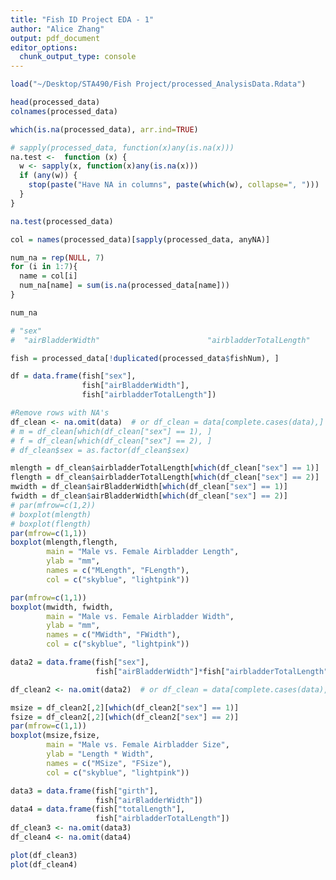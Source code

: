 ```yaml
---
title: "Fish ID Project EDA - 1"
author: "Alice Zhang"
output: pdf_document
editor_options: 
  chunk_output_type: console
---
```


```r
load("~/Desktop/STA490/Fish Project/processed_AnalysisData.Rdata")
```

```r
head(processed_data)
colnames(processed_data)
```

```r
which(is.na(processed_data), arr.ind=TRUE)
```

```r
# sapply(processed_data, function(x)any(is.na(x)))
na.test <-  function (x) {
  w <- sapply(x, function(x)any(is.na(x)))
  if (any(w)) {
    stop(paste("Have NA in columns", paste(which(w), collapse=", ")))
  }
}

na.test(processed_data)
```

```r
col = names(processed_data)[sapply(processed_data, anyNA)]

num_na = rep(NULL, 7)
for (i in 1:7){
  name = col[i]
  num_na[name] = sum(is.na(processed_data[name]))
}

num_na
```


```r
# "sex"                          
#  "airBladderWidth"                        "airbladderTotalLength"
```



```r
fish = processed_data[!duplicated(processed_data$fishNum), ]

df = data.frame(fish["sex"], 
                fish["airBladderWidth"], 
                fish["airbladderTotalLength"])

#Remove rows with NA's
df_clean <- na.omit(data)  # or df_clean = data[complete.cases(data),]
# m = df_clean[which(df_clean["sex"] == 1), ]
# f = df_clean[which(df_clean["sex"] == 2), ]
# df_clean$sex = as.factor(df_clean$sex)
```

```r
mlength = df_clean$airbladderTotalLength[which(df_clean["sex"] == 1)]
flength = df_clean$airbladderTotalLength[which(df_clean["sex"] == 2)]
mwidth = df_clean$airBladderWidth[which(df_clean["sex"] == 1)]
fwidth = df_clean$airBladderWidth[which(df_clean["sex"] == 2)]
# par(mfrow=c(1,2))
# boxplot(mlength)
# boxplot(flength)
par(mfrow=c(1,1))
boxplot(mlength,flength,
        main = "Male vs. Female Airbladder Length",
        ylab = "mm",
        names = c("MLength", "FLength"),
        col = c("skyblue", "lightpink"))

par(mfrow=c(1,1))
boxplot(mwidth, fwidth,
        main = "Male vs. Female Airbladder Width",
        ylab = "mm",
        names = c("MWidth", "FWidth"),
        col = c("skyblue", "lightpink"))
```

```r
data2 = data.frame(fish["sex"], 
                   fish["airBladderWidth"]*fish["airbladderTotalLength"])

df_clean2 <- na.omit(data2)  # or df_clean = data[complete.cases(data),]

msize = df_clean2[,2][which(df_clean2["sex"] == 1)]
fsize = df_clean2[,2][which(df_clean2["sex"] == 2)]
par(mfrow=c(1,1))
boxplot(msize,fsize,
        main = "Male vs. Female Airbladder Size",
        ylab = "Length * Width",
        names = c("MSize", "FSize"),
        col = c("skyblue", "lightpink"))
```

```r
data3 = data.frame(fish["girth"], 
                   fish["airBladderWidth"])
data4 = data.frame(fish["totalLength"], 
                   fish["airbladderTotalLength"])
df_clean3 <- na.omit(data3)
df_clean4 <- na.omit(data4)

plot(df_clean3)
plot(df_clean4)
```


